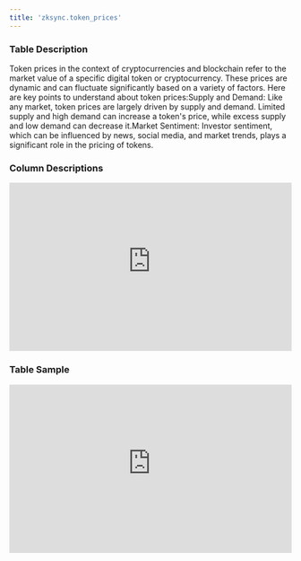 ```yaml
---
title: 'zksync.token_prices'
---
```


### Table Description
Token prices in the context of cryptocurrencies and blockchain refer to the market value of a specific digital token or cryptocurrency. These prices are dynamic and can fluctuate significantly based on a variety of factors. Here are key points to understand about token prices:Supply and Demand: Like any market, token prices are largely driven by supply and demand. Limited supply and high demand can increase a token's price, while excess supply and low demand can decrease it.Market Sentiment: Investor sentiment, which can be influenced by news, social media, and market trends, plays a significant role in the pricing of tokens.
### Column Descriptions

<div>
    <iframe
        src="https://doc-embed-app.chainbasehq.com/columns/zksync.token_prices"
        width="100%"
        height="300px"
        frameBorder="0"
        scrolling="no"
    ></iframe>
</div>

### Table Sample

<div>
    <iframe
        src="https://doc-embed-app.chainbasehq.com/data/zksync.token_prices"
        width="100%"
        height="300px"
        frameBorder="0"
        scrolling="no"
    ></iframe>
</div>
